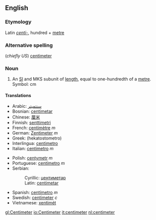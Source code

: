 ==English==
===Etymology===
Latin ''[[centi-]]'', hundred + [[metre]]

===Alternative spelling===
(''chiefly US'') [[centimeter]]

===Noun===
#An [[SI#Abbreviation|SI]] and MKS subunit of [[length]], equal to one-hundredth of a [[metre]].  Symbol: cm

==== Translations ====
{{top}}
*Arabic: [[سنتميتر]]
*Bosnian: [[centimetar#Bosnian|centimetar]] {{m}}
*Chinese: [[厘米]]
*Finnish: [[senttimetri]]
*French: [[centimètre]] ''m''
*German: [[Zentimeter]] ''m''
*Greek: (hekatostometro)
*Interlingua: [[centimetro]]
*Italian: [[centimetro]] ''m''
{{mid}}
*Polish: [[centymetr]] ''m''
*Portuguese: [[centímetro]] ''m''
*Serbian:
*:Cyrillic: [[центиметар#Serbian|центиметар]] {{m}}
*:Latin: [[centimetar#Serbian|centimetar]] {{m}}
*Spanish: [[centímetro]] ''m''
*Swedish: [[centimeter]] ''c''
*Vietnamese: [[xentimét]]
{{bottom}}

[[gl:Centimeter]]
[[io:Centimeter]]
[[it:centimeter]]
[[nl:centimeter]]